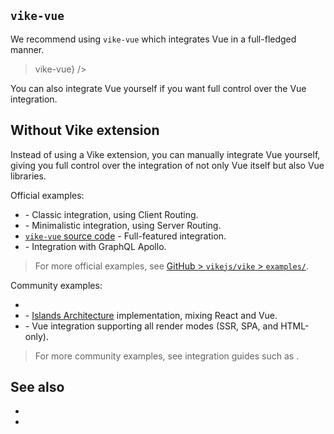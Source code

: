 
## `vike-vue`

We recommend using <Link href="/extensions">`vike-vue`</Link> which integrates Vue in a full-fledged manner.

> <p><UseBatiHint feature={<code>vike-vue</code>} /></p>

You can also <Link href="#without-vike-extension">integrate Vue yourself</Link> if you want full control over the Vue integration.


## Without Vike extension

Instead of using a Vike extension, you can manually integrate Vue yourself, giving you full control over the integration of not only Vue itself but also Vue libraries.

Official examples:
 - <Link href="/boilerplates/boilerplate-vue-ts" /> - Classic integration, using <Link href="/client-routing">Client Routing</Link>.
 - <Link href="/examples/vue-minimal" /> - Minimalistic integration, using <Link href="/server-routing">Server Routing</Link>.
 - [`vike-vue` source code](https://github.com/vikejs/vike-vue/tree/main/packages/vike-vue) - Full-featured integration.
 - <Link href="/examples/graphql-apollo-vue" /> - Integration with GraphQL Apollo.

> For more official examples, see [GitHub > `vikejs/vike` > `examples/`](https://github.com/vikejs/vike/tree/main/examples).

Community examples:
 - <Example timestamp="2024.03" repo="IT4Change/boilerplate-frontend" />
 - <Example timestamp="2023.12" repo="luisfloat/vike-island-example" /> - [Islands Architecture](https://jasonformat.com/islands-architecture/) implementation, mixing React and Vue.
 - <Example timestamp="2022.08" repo="AaronBeaudoin/vite-plugin-ssr-example" /> - Vue integration supporting all <Link href="/render-modes">render modes</Link> (SSR, SPA, and HTML-only).

> For more community examples, see integration guides such as <Link href="/vue-query" />.


## See also

 - <Link href="/react" />
 - <Link href="/solid" />
